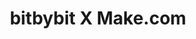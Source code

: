 ---
title: "bitbybit X Make.com "
description: "This guide will help you connect bitbybit WhatsApp API with Make.com so you can send an approved template message to bitbybit from Make.com

"
---